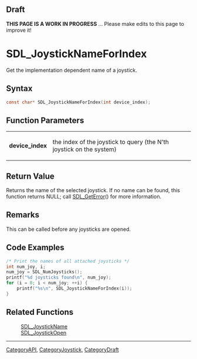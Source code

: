 
== Draft ==

'''THIS PAGE IS A WORK IN PROGRESS''' ... Please make edits to this page to improve it!
= SDL_JoystickNameForIndex =

Get the implementation dependent name of a joystick.

== Syntax ==

<syntaxhighlight lang='c'>
const char* SDL_JoystickNameForIndex(int device_index);
</syntaxhighlight>

== Function Parameters ==

{|
|'''device_index'''
|the index of the joystick to query (the N'th joystick on the system)
|}

== Return Value ==

Returns the name of the selected joystick. If no name can be found, this
function returns NULL; call [[SDL_GetError]]() for more information.

== Remarks ==

This can be called before any joysticks are opened.

== Code Examples ==

<syntaxhighlight lang='c++'>
/* Print the names of all attached joysticks */
int num_joy, i;
num_joy = SDL_NumJoysticks();
printf("%d joysticks found\n", num_joy);
for (i = 0; i < num_joy; ++i) {
    printf("%s\n", SDL_JoystickNameForIndex(i));
}
</syntaxhighlight>

== Related Functions ==

:[[SDL_JoystickName]]
:[[SDL_JoystickOpen]]

----
[[CategoryAPI]], [[CategoryJoystick]], [[CategoryDraft]]


